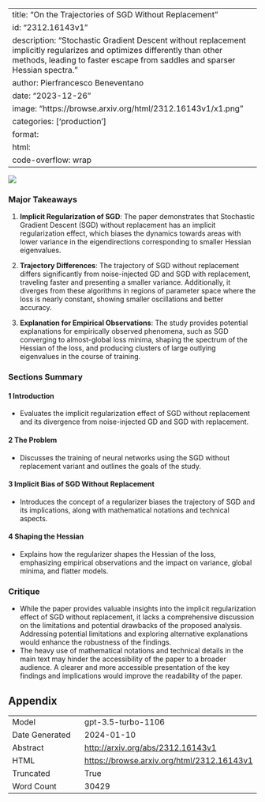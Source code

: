 
---
title: "On the Trajectories of SGD Without Replacement"
id: "2312.16143v1"
description: "Stochastic Gradient Descent without replacement implicitly regularizes and optimizes differently than other methods, leading to faster escape from saddles and sparser Hessian spectra."
author: Pierfrancesco Beneventano
date: "2023-12-26"
image: "https://browse.arxiv.org/html/2312.16143v1/x1.png"
categories: ['production']
format:
  html:
    code-overflow: wrap
---

![](https://browse.arxiv.org/html/2312.16143v1/x1.png)

### Major Takeaways

1. **Implicit Regularization of SGD**: The paper demonstrates that Stochastic Gradient Descent (SGD) without replacement has an implicit regularization effect, which biases the dynamics towards areas with lower variance in the eigendirections corresponding to smaller Hessian eigenvalues.

2. **Trajectory Differences**: The trajectory of SGD without replacement differs significantly from noise-injected GD and SGD with replacement, traveling faster and presenting a smaller variance. Additionally, it diverges from these algorithms in regions of parameter space where the loss is nearly constant, showing smaller oscillations and better accuracy.

3. **Explanation for Empirical Observations**: The study provides potential explanations for empirically observed phenomena, such as SGD converging to almost-global loss minima, shaping the spectrum of the Hessian of the loss, and producing clusters of large outlying eigenvalues in the course of training.

### Sections Summary

#### 1 Introduction
- Evaluates the implicit regularization effect of SGD without replacement and its divergence from noise-injected GD and SGD with replacement.
  
#### 2 The Problem
- Discusses the training of neural networks using the SGD without replacement variant and outlines the goals of the study.

#### 3 Implicit Bias of SGD Without Replacement
- Introduces the concept of a regularizer biases the trajectory of SGD and its implications, along with mathematical notations and technical aspects.

#### 4 Shaping the Hessian
- Explains how the regularizer shapes the Hessian of the loss, emphasizing empirical observations and the impact on variance, global minima, and flatter models.

### Critique

- While the paper provides valuable insights into the implicit regularization effect of SGD without replacement, it lacks a comprehensive discussion on the limitations and potential drawbacks of the proposed analysis. Addressing potential limitations and exploring alternative explanations would enhance the robustness of the findings.
- The heavy use of mathematical notations and technical details in the main text may hinder the accessibility of the paper to a broader audience. A clearer and more accessible presentation of the key findings and implications would improve the readability of the paper.

## Appendix

|          |          |
|----------|----------|
| Model     | gpt-3.5-turbo-1106       |
| Date Generated     | 2024-01-10       |
| Abstract | [http://arxiv.org/abs/2312.16143v1](http://arxiv.org/abs/2312.16143v1)        |
| HTML     | [https://browse.arxiv.org/html/2312.16143v1](https://browse.arxiv.org/html/2312.16143v1)       |
| Truncated       | True       |
| Word Count       | 30429       |